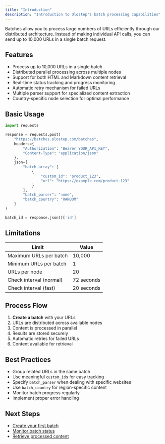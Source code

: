 ```yaml
---
title: "Introduction"
description: "Introduction to Olostep's batch processing capabilities"
---
```


Batches allow you to process large numbers of URLs efficiently through our distributed architecture. Instead of making individual API calls, you can send up to 10,000 URLs in a single batch request.

## Features

- Process up to 10,000 URLs in a single batch
- Distributed parallel processing across multiple nodes
- Support for both HTML and Markdown content retrieval
- Real-time status tracking and progress monitoring
- Automatic retry mechanism for failed URLs
- Multiple parser support for specialized content extraction
- Country-specific node selection for optimal performance

## Basic Usage

```python
import requests

response = requests.post(
    "https://batches.olostep.com/batches",
    headers={
        "Authorization": "Bearer YOUR_API_KEY",
        "Content-Type": "application/json"
    },
    json={
        "batch_array": [
            {
                "custom_id": "product_123",
                "url": "https://example.com/product-123"
            }
        ],
        "batch_parser": "none",
        "batch_country": "RANDOM"
    }
)

batch_id = response.json()['id']
```

## Limitations

| **Limit**                  |                                         **Value** |
|----------------------------|---------------------------------------------------|
| Maximum URLs per batch     |                                           10,000  |
| Minimum URLs per batch     |                                               1   |
| URLs per node              |                                              20   |
| Check interval (normal)    |                                       72 seconds  |
| Check interval (fast)      |                                       20 seconds  |

## Process Flow

1. **Create a batch** with your URLs
2. URLs are distributed across available nodes
3. Content is processed in parallel
4. Results are stored securely
5. Automatic retries for failed URLs
6. Content available for retrieval

## Best Practices

- Group related URLs in the same batch
- Use meaningful `custom_id`s for easy tracking
- Specify `batch_parser` when dealing with specific websites
- Use `batch_country` for region-specific content
- Monitor batch progress regularly
- Implement proper error handling

## Next Steps

- [Create your first batch](/api-reference/batch/create-batch)
- [Monitor batch status](/api-reference/batch/retrieve-batch)
- [Retrieve processed content](/api-reference/batch/retrieve-content)